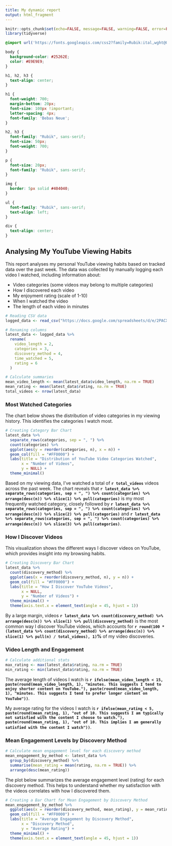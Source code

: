 ```yaml
---
title: My dynamic report
output: html_fragment
---
```


```r
knitr::opts_chunk$set(echo=FALSE, message=FALSE, warning=FALSE, error=FALSE)
library(tidyverse)

```

```css
@import url('https://fonts.googleapis.com/css2?family=Rubik:ital,wght@0,300..900;1,300..900&display=swap');

body {
  background-color: #25262E;
  color: #E9E9E9;
}

h1, h2, h3 {
  text-align: center;
}

h1 {
  font-weight: 700;
  margin-bottom: 20px;
  font-size: 100px !important;
  letter-spacing: 4px;
  font-family: 'Bebas Neue';
}

h2, h3 {
  font-family: "Rubik", sans-serif;
  font-size: 50px;
  font-weight: 700;
}

p {
  font-size: 20px;
  font-family: "Rubik", sans-serif;
}

img {
  border: 5px solid #404040;
}

ul {
  font-family: "Rubik", sans-serif;
  text-align: left;
}

div {
  text-align: center;
}
```

## Analysing My YouTube Viewing Habits

This report analyses my personal YouTube viewing habits based on tracked data over the past week. The data was collected by manually logging each video I watched, including information about:

- Video categories (some videos may belong to multiple categories)
- How I discovered each video
- My enjoyment rating (scale of 1-10)
- When I watched the video
- The length of each video in minutes

```r
# Reading CSV data
logged_data <- read_csv("https://docs.google.com/spreadsheets/d/e/2PACX-1vSBvWeoajBgTZ_JLkowqy5_j4VMGj0l6JjPTL9LtB1vRjQgFvIeVBNUMscVXEOFffUA3uNZwBboVTm-/pub?output=csv")

# Renaming columns 
latest_data <- logged_data %>%
  rename(
    video_length = 2,
    categories = 3,
    discovery_method = 4,
    time_watched = 5,
    rating = 6
  )

# Calculate summaries
mean_video_length <- mean(latest_data$video_length, na.rm = TRUE)
mean_rating <- mean(latest_data$rating, na.rm = TRUE)
total_videos <- nrow(latest_data)
```

### Most Watched Categories

The chart below shows the distribution of video categories in my viewing history. This identifies the categories I watch most.

```r
# Creating Category Bar Chart
latest_data %>%
  separate_rows(categories, sep = ", ") %>%
  count(categories) %>%
  ggplot(aes(y = reorder(categories, n), x = n)) +
  geom_col(fill = "#FF0000") +
  labs(title = "Distribution of YouTube Video Categories Watched", 
       x = "Number of Videos", 
       y = NULL) +
  theme_minimal()
```

Based on my viewing data, I've watched a total of **`r total_videos`** videos across the past week. The chart reveals that **`r latest_data %>% separate_rows(categories, sep = ", ") %>% count(categories) %>% arrange(desc(n)) %>% slice(1) %>% pull(categories)`** is my most frequently watched category, closely followed by **`r latest_data %>% separate_rows(categories, sep = ", ") %>% count(categories) %>% arrange(desc(n)) %>% slice(2) %>% pull(categories)`** and **`r latest_data %>% separate_rows(categories, sep = ", ") %>% count(categories) %>% arrange(desc(n)) %>% slice(3) %>% pull(categories)`**.

### How I Discover Videos

This visualization shows the different ways I discover videos on YouTube, which provides insight into my browsing habits.

```r
# Creating Discovery Bar Chart
latest_data %>%
  count(discovery_method) %>%
  ggplot(aes(x = reorder(discovery_method, n), y = n)) +
  geom_col(fill = "#FF0000") +
  labs(title = "How I Discover YouTube Videos", 
       x = NULL, 
       y = "Number of Videos") +
  theme_minimal() +
  theme(axis.text.x = element_text(angle = 45, hjust = 1))
```

By a large margin, videos **`r latest_data %>% count(discovery_method) %>% arrange(desc(n)) %>% slice(1) %>% pull(discovery_method)`** is the most common way I discover YouTube videos, which accounts for **`r round(100 * (latest_data %>% count(discovery_method) %>% arrange(desc(n)) %>% slice(1) %>% pull(n) / total_videos), 1)`%** of my video discoveries.

### Video Length and Engagement

```r
# Calculate additional stats
max_rating <- max(latest_data$rating, na.rm = TRUE)
min_rating <- min(latest_data$rating, na.rm = TRUE)
```

The average length of videos I watch is **`r ifelse(mean_video_length < 15, paste(round(mean_video_length, 1), "minutes. This suggests I tend to enjoy shorter content on YouTube."), paste(round(mean_video_length, 1), "minutes. This suggests I tend to prefer longer content on YouTube"))`**.

My average rating for the videos I watch is **`r ifelse(mean_rating < 5, paste(round(mean_rating, 1), "out of 10. This suggests I am typically not satisfied with the content I choose to watch."), paste(round(mean_rating, 1), "out of 10. This implies I am generally satisfied with the content I watch"))`**.

### Mean Engagement Levels by Discovery Method

```r
# Calculate mean engagement level for each discovery method
mean_engagement_by_method <- latest_data %>%
  group_by(discovery_method) %>%
  summarise(mean_rating = mean(rating, na.rm = TRUE)) %>%
  arrange(desc(mean_rating))
```

The plot below summarizes the average engagement level (rating) for each discovery method. This helps to understand whether my satisfaction with the videos correlates with how I discovered them.

```r
# Creating a Bar Chart for Mean Engagement by Discovery Method
mean_engagement_by_method %>%
  ggplot(aes(x = reorder(discovery_method, mean_rating), y = mean_rating)) +
  geom_col(fill = "#FF0000") +
  labs(title = "Average Engagement by Discovery Method", 
       x = "Discovery Method", 
       y = "Average Rating") +
  theme_minimal() +
  theme(axis.text.x = element_text(angle = 45, hjust = 1))
```


